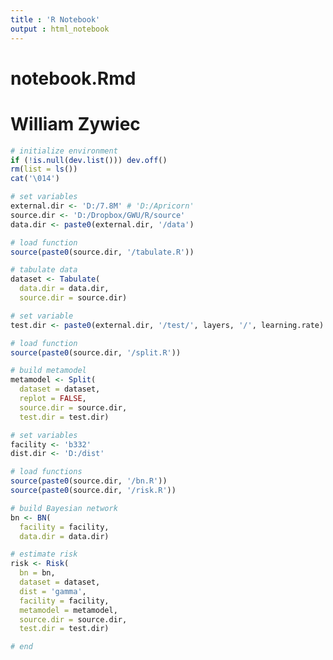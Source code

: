 ```yaml
---
title : 'R Notebook'
output : html_notebook
---
```


# notebook.Rmd
#
# William Zywiec

```r

# initialize environment
if (!is.null(dev.list())) dev.off()
rm(list = ls())
cat('\014')

```

```r

# set variables
external.dir <- 'D:/7.8M' # 'D:/Apricorn'
source.dir <- 'D:/Dropbox/GWU/R/source'
data.dir <- paste0(external.dir, '/data')

# load function
source(paste0(source.dir, '/tabulate.R'))

# tabulate data
dataset <- Tabulate(
  data.dir = data.dir,
  source.dir = source.dir)

```

```r

# set variable
test.dir <- paste0(external.dir, '/test/', layers, '/', learning.rate)

# load function
source(paste0(source.dir, '/split.R'))

# build metamodel
metamodel <- Split(
  dataset = dataset,
  replot = FALSE,
  source.dir = source.dir, 
  test.dir = test.dir)

```

```r

# set variables
facility <- 'b332'
dist.dir <- 'D:/dist'

# load functions
source(paste0(source.dir, '/bn.R'))
source(paste0(source.dir, '/risk.R'))

# build Bayesian network
bn <- BN(
  facility = facility,
  data.dir = data.dir)

# estimate risk
risk <- Risk(
  bn = bn,
  dataset = dataset,
  dist = 'gamma',
  facility = facility,
  metamodel = metamodel,
  source.dir = source.dir,
  test.dir = test.dir)

```

```r

# end

```